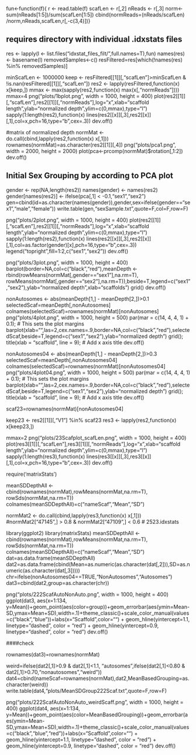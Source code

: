 fun<-function(f){
    r <- read.table(f)
    scafLen <- r[,2]
    nReads <- r[,3]
    norm<-sum(nReads[1:5])/sum(scafLen[1:5])
    cbind(normReads=(nReads/scafLen) /norm,nReads,scafLen,r[,-c(3,4)])}

## requires directory with individual .idxstats files
res <- lapply(l <- list.files("idxstat_files_filt/",full.names=T),fun)
names(res) <- basename(l)
removedSamples<-c()
resFiltered=res[which(!names(res) %in% removedSamples)]

minScafLen <- 1000000
keep <- resFiltered[[1]][,"scafLen"]>minScafLen & !is.nan(resFiltered[[1]][,"scafLen"])
res2 <- lapply(resFiltered,function(x) x[keep,])
mmax <- max(sapply(res2,function(x) max(x[,"normReads"])))
mmax=4
png("plots/1bplot.png", width = 1000, height = 400)
plot(res2[[1]][,"scafLen"],res2[[1]][,"normReads"],log="x",xlab="scaffold length",ylab="normalized depth",ylim=c(0,mmax),type="l")
sapply(1:length(res2),function(x) lines(res2[[x]][,3],res2[[x]][,1],col=x,pch=16,type="b",cex=.3))
dev.off()

#matrix of normalized depth
normMat <- do.call(cbind,lapply(res2,function(x) x[,1]))
rownames(normMat)=as.character(res2[[1]][,4])
png("plots/pca1.png", width = 2000, height = 2000)
plot(pca<-prcomp(normMat)$rotation[,1:2])
dev.off()

## Initial Sex Grouping by according to PCA plot
gender <- rep(NA,length(res2))
names(gender) <- names(res2)
gender[names(res2)] <- ifelse(pca[,1] < -0.1,"sex1","sex2")
gen=cbind(id=as.character(names(gender)),gender,sex=ifelse(gender=="sex1","male","female"))
write.table(gen,"sexSample.txt",quote=F,col=F,row=F)

png("plots/2plot.png", width = 1000, height = 400)
plot(res2[[1]][,"scafLen"],res2[[1]][,"normReads"],log="x",xlab="scaffold length",ylab="normalized depth",ylim=c(0,mmax),type="l")
sapply(1:length(res2),function(x) lines(res2[[x]][,3],res2[[x]][,1],col=as.factor(gender)[x],pch=16,type="b",cex=.3))
legend("topright",fill=1:2,c("sex1","sex2"))
dev.off()

png("plots/3plot.png", width = 1000, height = 400)
barplot(border=NA,col=c("black","red"),meanDepth <- rbind(rowMeans(normMat[,gender=="sex1"],na.rm=T), rowMeans(normMat[,gender=="sex2"],na.rm=T)),beside=T,legend=c("sex1","sex2"),ylab="normalized depth",xlab="scaffolds")
grid()
dev.off()

nonAutosomes <- abs(meanDepth[1,] - meanDepth[2,])>0.1
selectedScaf=meanDepth[,nonAutosomes]
colnames(selectedScaf)=rownames(normMat)[nonAutosomes]
png("plots/4plot.png", width = 1000, height = 500)
par(mar = c(14, 4, 4, 1) + 0.1);       # This sets the plot margins
barplot(xlab="",las=2,cex.names=.9,border=NA,col=c("black","red"),selectedScaf,beside=T,legend=c("sex1","sex2"),ylab="normalized depth")
grid();
title(xlab = "scaffold", line = 9);    # Add x axis title
dev.off()

nonAutosomes04 <- abs(meanDepth[1,] - meanDepth[2,])>0.3
selectedScaf=meanDepth[,nonAutosomes04]
colnames(selectedScaf)=rownames(normMat)[nonAutosomes04]
png("plots/4plot04.png", width = 1000, height = 500)
par(mar = c(14, 4, 4, 1) + 0.1);       # This sets the plot margins
barplot(xlab="",las=2,cex.names=.9,border=NA,col=c("black","red"),selectedScaf,beside=T,legend=c("sex1","sex2"),ylab="normalized depth")
grid();
title(xlab = "scaffold", line = 9);    # Add x axis title
dev.off()

scaf23=rownames(normMat)[nonAutosomes04]

keep23 <- res2[[1]][,"V1"] %in% scaf23
res3 <- lapply(res2,function(x) x[keep23,])

mmax=2
png("plots/23Scafplot_scafLen.png", width = 1000, height = 400)
plot(res3[[1]][,"scafLen"],res3[[1]][,"normReads"],log="x",xlab="scaffold length",ylab="normalized depth",ylim=c(0,mmax),type="l")
sapply(1:length(res3),function(x) lines(res3[[x]][,3],res3[[x]][,1],col=x,pch=16,type="b",cex=.3))
dev.off()

require('matrixStats')

meanSDDepthAll <- cbind(rownames(normMat),rowMeans(normMat,na.rm=T), rowSds(normMat,na.rm=T))
colnames(meanSDDepthAll)=c("nameScaf","Mean","SD")

normMat2 <- do.call(cbind,lapply(res3,function(x) x[,1]))
#normMat2["47145",] > 0.8 & normMat2["47109",] < 0.6 # 2523.idxstats

library(ggplot2)
library(matrixStats)
meanSDDepthAll <- cbind(rownames(normMat),rowMeans(normMat,na.rm=T), rowSds(normMat,na.rm=T))
colnames(meanSDDepthAll)=c("nameScaf","Mean","SD")
dat=as.data.frame(meanSDDepthAll)
dat2=as.data.frame(cbind(Mean=as.numeric(as.character(dat[,2])),SD=as.numeric(as.character(dat[,3]))))
chr=ifelse(nonAutosomes04==TRUE,"NonAutosomes","Autosomes")
dat3=cbind(dat2,group=as.character(chr))


png("plots/222ScafAutoNonAuto.png", width = 1000, height = 400)
ggplot(dat3, aes(x=1:134, y=Mean))+geom_point(aes(color=group))+geom_errorbar(aes(ymin=Mean-SD,ymax=Mean+SD),width=.1)+theme_classic()+scale_color_manual(values=c("black","blue"))+labs(x="Scaffold",color="") + 
    geom_hline(yintercept=1.1, linetype="dashed", color = "red") +
    geom_hline(yintercept=0.9, linetype="dashed", color = "red")
dev.off()


####check

rownames(dat3)=rownames(normMat)

weird=ifelse(dat2[,1]>0.9 & dat2[,1]<1.1, "autosomes",ifelse(dat2[,1]<0.80 & dat2[,1]>0.70,"nonautosomes","weird"))
dat4=cbind(nameScaf=rownames(normMat),dat2,MeanBasedGrouping=as.character(weird))
write.table(dat4,"plots/MeanSDGroup222Scaf.txt",quote=F,row=F)

png("plots/222ScafAutoNonAuto_weirdScaff.png", width = 1000, height = 400)
ggplot(dat4, aes(x=1:134, y=Mean))+geom_point(aes(color=MeanBasedGrouping))+geom_errorbar(aes(ymin=Mean-SD,ymax=Mean+SD),width=.1)+theme_classic()+scale_color_manual(values=c("black","blue","red"))+labs(x="Scaffold",color="") + geom_hline(yintercept=1.1, linetype="dashed", color = "red") +
    geom_hline(yintercept=0.9, linetype="dashed", color = "red")
dev.off()



